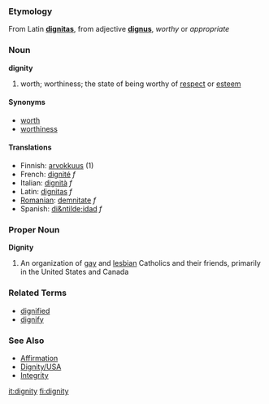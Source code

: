 ===Etymology===
From Latin '''[[dignitas]]''', from adjective '''[[dignus]]''', ''worthy'' or ''appropriate''

===Noun===
'''dignity'''

# worth; worthiness; the state of being worthy of [[respect]] or [[esteem]]

====Synonyms====
*[[worth]]
*[[worthiness]]

====Translations====
*Finnish: [[arvokkuus]] (1)
*French: [[dignité]] ''f''
*Italian: [[dignità]] ''f''
*Latin: [[dignitas]] ''f''
*[[Romanian]]: [[demnitate]] ''f''
*Spanish: [[di&ntilde;idad]] ''f''

===Proper Noun===
'''Dignity'''

# An organization of [[gay]] and [[lesbian]] Catholics and their friends, primarily in the United States and Canada


===Related Terms===
*[[dignified]]
*[[dignify]]

===See Also===
*[[Affirmation]]
*[[Dignity/USA]]
*[[Integrity]]

[[it:dignity]]
[[fi:dignity]]